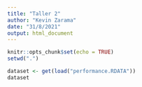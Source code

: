 ```yaml
---
title: "Taller 2"
author: "Kevin Zarama"
date: "31/8/2021"
output: html_document
---
```


```r
knitr::opts_chunk$set(echo = TRUE)
setwd(".")
```

```r
dataset <- get(load("performance.RDATA"))
dataset
```


